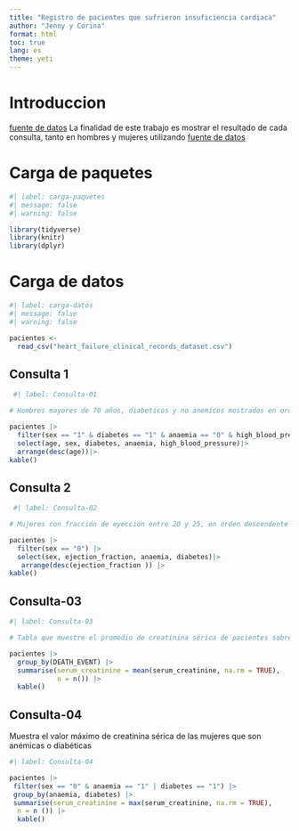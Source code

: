 ---
title: "Registro de pacientes que sufrieron insuficiencia cardiaca"
author: "Jenny y Corina"
format: html
toc: true
lang: es
theme: yeti
---

# Introduccion

[fuente de datos](https://bmcmedinformdecismak.biomedcentral.com/articles/10.1186/s12911-020-1023-5)
La finalidad de este trabajo es mostrar el resultado de cada consulta, tanto en hombres y mujeres utilizando [fuente de datos](https://bmcmedinformdecismak.biomedcentral.com/articles/10.1186/s12911-020-1023-5)

# Carga de paquetes

```{r}
#| label: carga-paquetes
#| message: false
#| warning: false

library(tidyverse)
library(knitr)
library(dplyr)
```

# Carga de datos

```{r}
#| label: carga-datos
#| message: false
#| warning: false

pacientes <- 
  read_csv("heart_failure_clinical_records_dataset.csv")
```

## Consulta 1

```{r}
 #| label: Consulta-01

# Hombres mayores de 70 años, diabeticos y no anemicos mostrados en orden descendente

pacientes |>
  filter(sex == "1" & diabetes == "1" & anaemia == "0" & high_blood_pressure == "1" & age >= 70) |>
  select(age, sex, diabetes, anaemia, high_blood_pressure)|>
  arrange(desc(age))|>
kable()
```

## Consulta 2

```{r}
 #| label: Consulta-02

# Mujeres con fracción de eyección entre 20 y 25, en orden descendente de fracción de eyección

pacientes |>
  filter(sex == "0") |>
  select(sex, ejection_fraction, anaemia, diabetes)|>
   arrange(desc(ejection_fraction )) |>
kable()
```

## Consulta-03

 
```{r}
#| label: Consulta-03

# Tabla que muestre el promedio de creatinina sérica de pacientes sobrevivientes y de pacientes fallecidos

pacientes |>
  group_by(DEATH_EVENT) |>
  summarise(serum_creatinine = mean(serum_creatinine, na.rm = TRUE),
            n = n()) |>
  kable()
```

## Consulta-04

Muestra el valor máximo de creatinina sérica de las mujeres que son anémicas o diabéticas

```{r}
#| label: Consulta-04

pacientes |>
 filter(sex == "0" & anaemia == "1" | diabetes == "1") |>
 group_by(anaemia, diabetes) |>
 summarise(serum_creatinine = max(serum_creatinine, na.rm = TRUE),
  n = n ()) |>
  kable()
 
```














